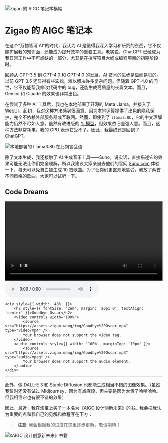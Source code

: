 ![Zigao 的 AIGC 笔记本横幅](https://assets.zigao.wang/img/AIGC-banner.png)


# Zigao 的 AIGC 笔记本

在这个“万物皆可 AI”的时代，我认为 AI 是值得我深入学习和研究的东西，它不仅能扩展我的知识面，还能成为提升效率的重要工具。老实说，ChatGPT 已经成为我日常工作中不可或缺的一部分，尤其是在撰写项目大纲或编程项目的初期阶段时。

回顾从 GPT-3.5 到 GPT-4.0 和 GPT-4.0 的发展，AI 技术的进步是显而易见的。以前 GPT-3.5 还显得有些笨拙，难以解决许多复杂问题。但随着 GPT-4.0 的问世，它不仅能帮我修改代码中的 bug，还能生成高质量的长篇文本。而且，Gemini 和 Claude 的效果也非常出色。

在尝试了多种 AI 工具后，我也在本地部署了开源的 Meta Llama，并接入了 WebUI。起初，我对这种方法感到很满意，因为本地运算提供了出色的隐私保护，完全不依赖外部服务器或互联网。然而，即使到了 `llama3:8b`，它的中文理解能力仍然不尽如人意。虽然有改进版的 [Yi 模型](https://github.com/01-ai/Yi)，但效果依旧差强人意。而且，这种方法非常耗电，我的 GPU 表示它受不了。因此，我最终还是回到了 ChatGPT。

![本地部署的 Llama3:8b 在此胡言乱语](https://assets.zigao.wang/img/CleanShot%202024-07-20%20at%2016.44.23@2x.png)

除了文本生成，我还接触了 AI 生成音乐工具——Suno。说实话，直接描述它的效果可能无法让你们完全理解，所以我建议大家亲自去他们的官网 [Suno.com](http://suno.com/) 体验一下，每天可以免费白嫖生成 10 首歌曲。为了让你们更直观地感受，我放了两首不同风格的歌曲，大家可以试听一下。

<div style={{ display: 'flex', justifyContent: 'space-between', margin: '20px 0' }}>
    <div style={{ width: '48%' }}>
        <h2 style={{ fontSize: '2em', margin: '20px 0', textAlign: 'center' }}>Code Dreams</h2>
        <video controls width="100%">
            <source src="https://assets.zigao.wang/img/Code%20Dreams.mp4" type="video/mp4" />
            Your browser does not support the video tag.
        </video>
        <audio controls style={{ width: '100%', marginTop: '10px' }}>
            <source src="https://assets.zigao.wang/img/Code%20Dreams.mp3" type="audio/mpeg" />
            Your browser does not support the audio element.
        </audio>
    </div>

    <div style={{ width: '48%' }}>
        <h2 style={{ fontSize: '2em', margin: '20px 0', textAlign: 'center' }}>Goodbye Oscar</h2>
        <video controls width="100%">
            <source src="https://assets.zigao.wang/img/Goodbye%20Oscar.mp4" type="video/mp4" />
            Your browser does not support the video tag.
        </video>
        <audio controls style={{ width: '100%', marginTop: '10px' }}>
            <source src="https://assets.zigao.wang/img/Goodbye%20Oscar.mp3" type="audio/mpeg" />
            Your browser does not support the audio element.
        </audio>
    </div>
</div>

---

此外，像 DALL-E 3 和 Stable Diffusion 也都能生成相当不错的图像效果。（虽然我暂时还没有试过 Midjourney，因为有点麻烦，但主要是因为太贵了哈哈哈哈。但我相信它也有很不错的效果）

因此，最近，我在淘宝上买了一本名为《AIGC 设计创新未来》的书。我会把我认为重要的点和我自己的见解和教程写在下方：

> **注意**: 我会根据我的进度在这里逐步更新，敬请期待！

![《AIGC 设计创意新未来》书籍](https://assets.zigao.wang/img/20240720160919.png)